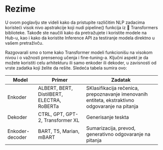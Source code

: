 # Rezime

<CourseFloatingBanner
    chapter={1}
    classNames="absolute z-10 right-0 top-0"
/>

U ovom poglavlju ste videli kako da pristupite različitim NLP zadacima koristeći visok nivo apstrakcije koji nudi pipeline() funkcija iz 🤗 Transformers biblioteke. Takođe ste naučili kako da pretražujete i koristite modele na Hub-u, kao i kako da koristite Inference API za testiranje modela direktno u vašem pretraživču.

Razgovarali smo o tome kako Transformer modeli funkcionišu na visokom nivou i o važnosti prensenog učenja i fine-tuning-a. Ključni aspekt je da možete koristiti celu arhitekturu ili samo enkoder ili dekoder, u zavisnosti od vrste zadatka koji želite da rešite. Sledeća tabela sumira ovo:

| Model           | Primer                                     | Zadatak                                                                                        |
|-----------------|--------------------------------------------|------------------------------------------------------------------------------------------------|
| Enkoder         | ALBERT, BERT, DistilBERT, ELECTRA, RoBERTa | SKlasifikacija rečenica, prepoznavanje imenovanih entiteta, ekstraktivno odgovaranje na pitanja|
| Dekoder         | CTRL, GPT, GPT-2, Transformer XL           | Generisanje teskta                                                                             |
| Enkoder-decoder | BART, T5, Marian, mBART                    | Sumarizacija, prevod, generativno odgovaranje na pitanja                                       |
